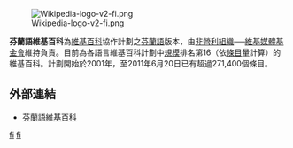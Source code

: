[[File:Wikipedia-logo-v2-fi.png|right]]

'''芬蘭語維基百科'''為[[維基百科|維基百科]]協作計劃之[[芬蘭語|芬蘭語]]版本，由[[非營利組織|非營利組織]]──[[維基媒體基金會|維基媒體基金會]]維持負責。目前為各語言維基百科計劃中[[規模|規模]]排名第16（依[[條目|條目]]量計算）的維基百科。計劃開始於2001年，至2011年6月20日已有超過271,400個條目。

== 外部連結 ==
* [https://fi.wikipedia.org/wiki/Wikipedia:Etusivu 芬蘭語維基百科] {{Wayback|url=https://fi.wikipedia.org/wiki/Wikipedia:Etusivu |date=20170604201443 }}

{{Wikipedia Editions}}

{{Wikipedia-stub}}

[[Category:各種語言的維基百科|fi]]
[[Category:被防火长城封锁的网站|fi]]
